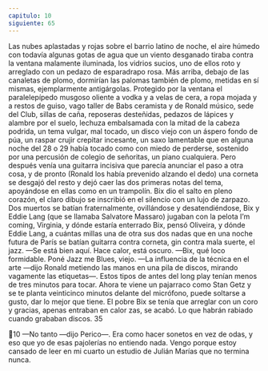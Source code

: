 ```yaml
---
capitulo: 10
siguiente: 65
---
```


Las nubes aplastadas y rojas sobre el barrio latino de noche, el aire húmedo
con todavía algunas gotas de agua que un viento desganado tiraba contra la
ventana malamente iluminada, los vidrios sucios, uno de ellos roto y arreglado
con un pedazo de esparadrapo rosa. Más arriba, debajo de las canaletas de
plomo, dormirían las palomas también de plomo, metidas en sí mismas,
ejemplarmente antigárgolas. Protegido por la ventana el paralelepípedo musgoso
oliente a vodka y a velas de cera, a ropa mojada y a restos de guiso, vago taller
de Babs ceramista y de Ronald músico, sede del Club, sillas de caña, reposeras
desteñidas, pedazos de lápices y alambre por el suelo, lechuza embalsamada con
la mitad de la cabeza podrida, un tema vulgar, mal tocado, un disco viejo con un
áspero fondo de púa, un raspar crujir crepitar incesante, un saxo lamentable que
en alguna noche del 28 o 29 había tocado como con miedo de perderse, sostenido
por una percusión de colegio de señoritas, un piano cualquiera. Pero después
venía una guitarra incisiva que parecía anunciar el paso a otra cosa, y de pronto
(Ronald los había prevenido alzando el dedo) una corneta se desgajó del resto y
dejó caer las dos primeras notas del tema, apoyándose en ellas como en un
trampolín. Bix dio el salto en pleno corazón, el claro dibujo se inscribió en el
silencio con un lujo de zarpazo. Dos muertos se batían fraternalmente,
ovillándose y desatendiéndose, Bix y Eddie Lang (que se llamaba Salvatore
Massaro) jugaban con la pelota I’m coming, Virginia, y dónde estaría enterrado
Bix, pensó Oliveira, y dónde Eddie Lang, a cuántas millas una de otra sus dos
nadas que en una noche futura de París se batían guitarra contra corneta, gin
contra mala suerte, el jazz.
—Se está bien aquí. Hace calor, está oscuro.
—Bix, qué loco formidable. Poné Jazz me Blues, viejo.
—La influencia de la técnica en el arte —dijo Ronald metiendo las manos en
una pila de discos, mirando vagamente las etiquetas—. Estos tipos de antes del
long play tenían menos de tres minutos para tocar. Ahora te viene un pajarraco
como Stan Getz y se te planta veinticinco minutos delante del micrófono, puede
soltarse a gusto, dar lo mejor que tiene. El pobre Bix se tenía que arreglar con un
coro y gracias, apenas entraban en calor zas, se acabó. Lo que habrán rabiado
cuando grababan discos.
35

10
—No tanto —dijo Perico—. Era como hacer sonetos en vez de odas, y eso que
yo de esas pajolerías no entiendo nada. Vengo porque estoy cansado de leer en
mi cuarto un estudio de Julián Marías que no termina nunca.
